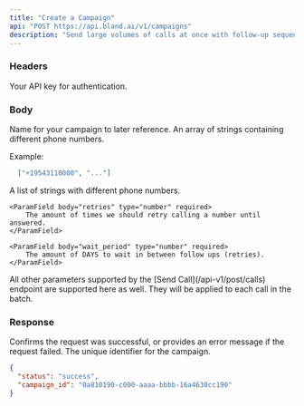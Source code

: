 ```yaml
---
title: "Create a Campaign"
api: "POST https://api.bland.ai/v1/campaigns"
description: "Send large volumes of calls at once with follow-up sequences."
---
```



### Headers

<ParamField header="authorization" type="string" required>
  Your API key for authentication.
</ParamField>


### Body

<ParamField body="name" type="string" required>
  Name for your campaign to later reference.
</ParamField>

<ParamField body="numbers" type="array" required>
  An array of strings containing different phone numbers.

  Example: 
  ```json
    ["+19543110000", "..."]
  ```
</ParamField>


<ParamField body="sequence" type="object" required>
    A list of strings with different phone numbers.
    
    <ParamField body="retries" type="number" required>
        The amount of times we should retry calling a number until answered.
    </ParamField>

    <ParamField body="wait_period" type="number" required>
        The amount of DAYS to wait in between follow ups (retries).
    </ParamField>
</ParamField>


<ParamField body="*">
    All other parameters supported by the [Send Call](/api-v1/post/calls) endpoint are supported here as well. They will be applied to each call in the batch.
</ParamField>

### Response

<ResponseField name="status" type="string">
  Confirms the request was successful, or provides an error message if the request failed.
</ResponseField>

<ResponseField name="campaign_id" type="string">
  The unique identifier for the campaign.
</ResponseField>

<ResponseExample>

```json Response
{
  "status": "success",
  "campaign_id": "0a810190-c000-aaaa-bbbb-16a4630cc190"
}
```

</ResponseExample>
